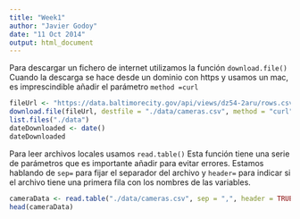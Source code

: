 ```yaml
---
title: "Week1"
author: "Javier Godoy"
date: "11 Oct 2014"
output: html_document
---
```


Para descargar un fichero de internet utilizamos la función `download.file()` Cuando la descarga se hace desde un dominio con https y usamos un mac, es imprescindible añadir el parámetro `method =curl`

```r
fileUrl <- "https://data.baltimorecity.gov/api/views/dz54-2aru/rows.csv?accessType=DOWNLOAD"
download.file(fileUrl, destfile = "./data/cameras.csv", method = "curl")
list.files("./data")
dateDownloaded <- date()
dateDownloaded
```

Para leer archivos locales usamos `read.table()` Esta función tiene una serie de parámetros que es importante añadir para evitar errores. Estamos hablando de `sep=` para fijar el separador del archivo y `header=` para indicar si el archivo tiene una primera fila con los nombres de las variables.

```r
cameraData <- read.table("./data/cameras.csv", sep = ",", header = TRUE)
head(cameraData)
```

